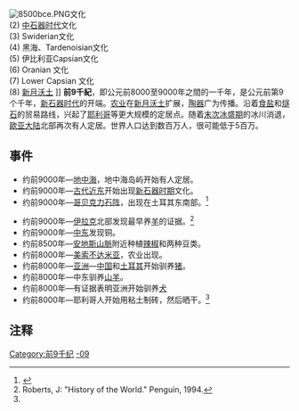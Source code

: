 {{Millenniumbox|-9}}
[[Image:8500bce.PNG|thumb]]文化 <br>(2) [[中石器时代|中石器时代]]文化 <br>(3) Swiderian文化 <br>(4) 黑海、Tardenoisian文化 <br>(5) 伊比利亚Capsian文化 <br>(6) Oranian 文化 <br>(7) Lower Capsian 文化 <br>(8) [[新月沃土|新月沃土]] ]]
'''前9千紀'''，即公元前8000至9000年之間的一千年，是公元前第9个千年，[[新石器时代|新石器时代]]的开端。[[农业|农业]]在[[新月沃土|新月沃土]]扩展，[[陶器|陶器]]广为传播。沿着[[食盐|食盐]]和[[燧石|燧石]]的贸易路线，兴起了[[耶利哥|耶利哥]]等更大规模的定居点。随着[[末次冰盛期|末次冰盛期]]的冰川消退，[[歐亚大陆|歐亚大陆]]北部再次有人定居。世界人口达到数百万人，很可能低于5百万。

==事件==
*约前9000年—[[地中海|地中海]]，地中海岛屿开始有人定居。
*约前9000年—[[古代近东|古代近东]]开始出现[[新石器时期|新石器时期]]文化。
*约前9000年—[[哥贝克力石阵|哥贝克力石阵]]，出现在土耳其东南部。<ref name="Smithsonian">{{cite web |url=http://www.smithsonianmag.com/history-archaeology/30706129.html |title=Gobekli Tepe: The World’s First Temple? |last=Curry |first=Andrew |date=November 2008 |publisher=Smithsonian Institution |accessdate=2009-03-14 |archiveurl=https://web.archive.org/web/20090317075937/http://www.smithsonianmag.com/history-archaeology/30706129.html |archivedate=2009-03-17 |deadurl=no }}</ref>

*约前9000年—[[伊拉克|伊拉克]]北部发现最早养[[羊|羊]]的证据。<ref name="Roberts, J 1994">Roberts, J: "History of the World." Penguin, 1994.</ref>
*约前9000年—[[中东|中东]]发现铜。
*约前8500年—[[安地斯山脈|安地斯山脈]]附近种植[[辣椒|辣椒]]和两种豆类。
*约前8000年—[[美索不达米亚|美索不达米亚]]，农业出现。
*约前8000年—[[亚洲|亚洲]]—[[中国|中国]]和[[土耳其|土耳其]]开始驯养[[猪|猪]]。
*约前8000年—中东驯养[[山羊|山羊]]。
*约前8000年—有证据表明亚洲开始驯养[[犬|犬]]
*约前8000年—耶利哥人开始用粘土制砖，然后晒干。<ref name="Roberts, J 1994"/>

==注释==
{{Reflist}}

{{千纪}}
[[Category:前9千纪|Category:前9千纪]]
[[Category:千纪|-09]]